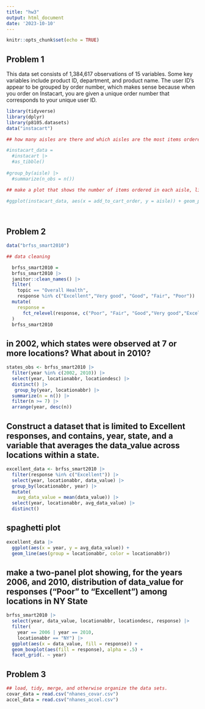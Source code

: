 ```yaml
---
title: "hw3"
output: html_document
date: '2023-10-10'
---
```


```r
knitr::opts_chunk$set(echo = TRUE)
```

## Problem 1

This data set consists of 1,384,617 observations of 15 variables. Some key variables include product ID, department, and product name. The user ID's appear to be grouped by order number, which makes sense because when you order on Instacart, you are given a unique order number that corresponds to your unique user ID. 
```r
library(tidyverse)
library(dplyr)
library(p8105.datasets)
data("instacart")

## how many aisles are there and which aisles are the most items ordered from?

#instacart_data = 
  #instacart |> 
  #as_tibble()
  
#group_by(aisle) |>
  #summarize(n_obs = n())

## make a plot that shows the number of items ordered in each aisle, limiting this to aisles with more than 10000 items ordered. Arrange aisles sensibly, and organize your plot so others can read it.

#ggplot(instacart_data, aes(x = add_to_cart_order, y = aisle)) + geom_point()
  
  
```

## Problem 2

```r
data("brfss_smart2010")

## data cleaning 

  brfss_smart2010 =
  brfss_smart2010 |>     
  janitor::clean_names() |> 
  filter(
    topic == "Overall Health",
    response %in% c("Excellent","Very good", "Good", "Fair", "Poor")) |> 
  mutate( 
    response = 
      fct_relevel(response, c("Poor", "Fair", "Good","Very good","Excellent" ))
  )
  brfss_smart2010


```

## in 2002, which states were observed at 7 or more locations? What about in 2010?

```r
states_obs <- brfss_smart2010 |> 
  filter(year %in% c(2002, 2010)) |> 
  select(year, locationabbr, locationdesc) |> 
  distinct() |> 
   group_by(year, locationabbr) |>
  summarize(n = n()) |> 
  filter(n >= 7) |> 
  arrange(year, desc(n))
```

## Construct a dataset that is limited to Excellent responses, and contains, year, state, and a variable that averages the data_value across locations within a state.

```r
excellent_data <- brfss_smart2010 |> 
  filter(response %in% c("Excellent")) |>
  select(year, locationabbr, data_value) |>
  group_by(locationabbr, year) |> 
  mutate(
    avg_data_value = mean(data_value)) |> 
  select(year, locationabbr, avg_data_value) |> 
  distinct()
```

## spaghetti plot

```r
excellent_data |> 
  ggplot(aes(x = year, y = avg_data_value)) +
  geom_line(aes(group = locationabbr, color = locationabbr))

```

## make a two-panel plot showing, for the years 2006, and 2010, distribution of data_value for responses (“Poor” to “Excellent”) among locations in NY State

```r
brfss_smart2010 |> 
  select(year, data_value, locationabbr, locationdesc, response) |> 
  filter(
    year == 2006 | year == 2010,
    locationabbr == "NY") |> 
  ggplot(aes(x = data_value, fill = response)) +
  geom_boxplot(aes(fill = response), alpha = .5) +
  facet_grid(. ~ year)
```

## Problem 3 

```r
## load, tidy, merge, and otherwise organize the data sets.
covar_data = read.csv("nhanes_covar.csv")
accel_data = read.csv("nhanes_accel.csv")


```

